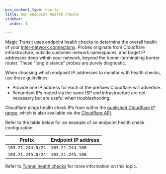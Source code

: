 ```yaml
---
pcx_content_type: how-to
title: Run endpoint health checks
sidebar:
  order: 4

---
```


Magic Transit uses endpoint health checks to determine the overall health of your [inter-network connections](/magic-transit/reference/tunnels/). Probes originate from Cloudflare infrastructure, outside customer network namespaces, and target IP addresses deep within your network, beyond the tunnel-terminating border router. These “long distance” probes are purely diagnostic.

When choosing which endpoint IP addresses to monitor with health checks, use these guidelines:

- Provide one IP address for each of the prefixes Cloudflare will advertise.
- Redundant IPs routed via the same ISP and infrastructure are not necessary but are useful when troubleshooting.

Cloudflare pings health check IPs from within the [published Cloudflare IP range](https://www.cloudflare.com/ips/), which is also available via the [Cloudflare API](/api/operations/cloudflare-i-ps-cloudflare-ip-details).

Refer to the table below for an example of an endpoint health check configuration.

| Prefix            | Endpoint IP address |
| ----------------- | ------------------- |
| `103.21.244.0/24` | `103.21.244.100`    |
| `103.21.245.0/24` | `103.21.245.100`    |

Refer to [Tunnel health checks](/magic-transit/reference/tunnel-health-checks/) for more information on this topic.
